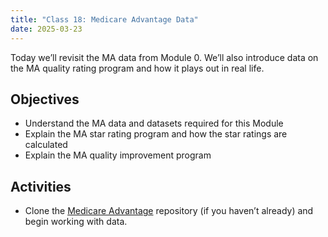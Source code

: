 ```yaml
---
title: "Class 18: Medicare Advantage Data"
date: 2025-03-23
---
```


Today we'll revisit the MA data from Module 0. We'll also introduce data on the MA quality rating program and how it plays out in real life.

## Objectives

- Understand the MA data and datasets required for this Module
- Explain the MA star rating program and how the star ratings are calculated
- Explain the MA quality improvement program


## Activities 

- Clone the [Medicare Advantage](https://github.com/imccart/ma-class) repository (if you haven't already) and begin working with data.
